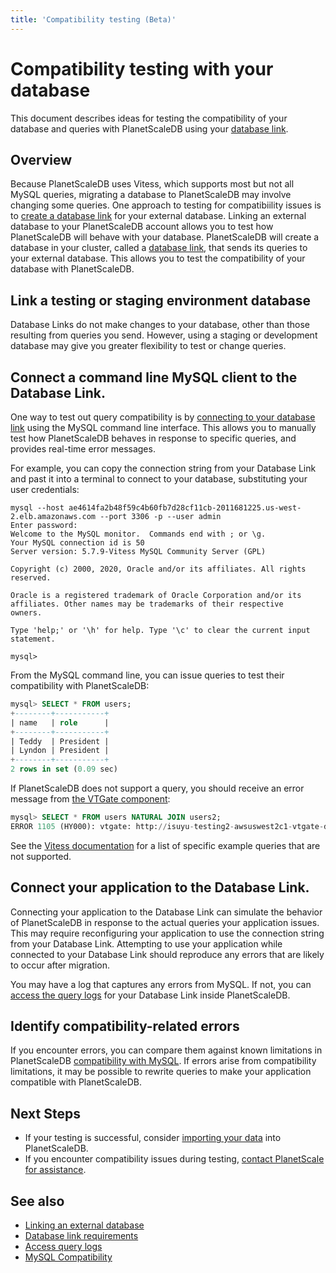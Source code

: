 ```yaml
---
title: 'Compatibility testing (Beta)'
---
```


# Compatibility testing with your database

This document describes ideas for testing the compatibility of your database and queries with PlanetScaleDB using your [database link](database-links).

## Overview

Because PlanetScaleDB uses Vitess, which supports most but not all MySQL queries, migrating a database to PlanetScaleDB may involve changing some queries. One approach to testing for compatibiility issues is to [create a database link](linking-external-database) for your external database. Linking an external database to your PlanetScaleDB account allows you to test how PlanetScaleDB will behave with your database. PlanetScaleDB will create a database in your cluster, called a [database link](database-links), that sends its queries to your external database. This allows you to test the compatibility of your database with PlanetScaleDB.

## Link a testing or staging environment database

Database Links do not make changes to your database, other than those resulting from queries you send. However, using a staging or development database may give you greater flexibility to test or change queries.

## Connect a command line MySQL client to the Database Link.

One way to test out query compatibility is by [connecting to your database link](connecting-to-db) using the MySQL command line interface. This allows you to manually test how PlanetScaleDB behaves in response to specific queries, and provides real-time error messages.

For example, you can copy the connection string from your Database Link and past it into a terminal to connect to your database, substituting your user credentials:

```console
mysql --host ae4614fa2b48f59c4b60fb7d28cf11cb-2011681225.us-west-2.elb.amazonaws.com --port 3306 -p --user admin
Enter password:
Welcome to the MySQL monitor.  Commands end with ; or \g.
Your MySQL connection id is 50
Server version: 5.7.9-Vitess MySQL Community Server (GPL)

Copyright (c) 2000, 2020, Oracle and/or its affiliates. All rights reserved.

Oracle is a registered trademark of Oracle Corporation and/or its
affiliates. Other names may be trademarks of their respective
owners.

Type 'help;' or '\h' for help. Type '\c' to clear the current input statement.

mysql>
```

From the MySQL command line, you can issue queries to test their compatibility with PlanetScaleDB:

```SQL
mysql> SELECT * FROM users;
+--------+-----------+
| name   | role      |
+--------+-----------+
| Teddy  | President |
| Lyndon | President |
+--------+-----------+
2 rows in set (0.09 sec)
```

If PlanetScaleDB does not support a query, you should receive an error message from [the VTGate component](https://vitess.io/docs/concepts/vtgate/):

```SQL
mysql> SELECT * FROM users NATURAL JOIN users2;
ERROR 1105 (HY000): vtgate: http://isuyu-testing2-awsuswest2c1-vtgate-dc3ec064-7df4758dcc-kw6s6:15000/: unsupported: natural join
```

See the [Vitess documentation](https://github.com/vitessio/vitess/edit/master/go/vt/vtgate/planbuilder/testdata/unsupported_cases.txt) for a list of specific example queries that are not supported.

## Connect your application to the Database Link.

Connecting your application to the Database Link can simulate the behavior of PlanetScaleDB in response to the actual queries your application issues. This may require reconfiguring your application to use the connection string from your Database Link. Attempting to use your application while connected to your Database Link should reproduce any errors that are likely to occur after migration.

You may have a log that captures any errors from MySQL. If not, you can [access the query logs](viewing-query-logs) for your Database Link inside PlanetScaleDB.

## Identify compatibility-related errors

If you encounter errors, you can compare them against known limitations in PlanetScaleDB [compatibility with MySQL](mysql-compatibility). If errors arise from compatibility limitations, it may be possible to rewrite queries to make your application compatible with PlanetScaleDB.

## Next Steps

- If your testing is successful, consider [importing your data](importing-data) into PlanetScaleDB.
- If you encounter compatibility issues during testing, [contact PlanetScale for assistance](https://planetscale.com/support).

## See also

- [Linking an external database](linking-external-database)
- [Database link requirements](database-links)
- [Access query logs](viewing-query-logs)
- [MySQL Compatibility](mysql-compatibility)
